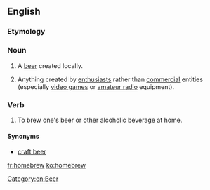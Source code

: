 ==English==
{{Wikipedia}}
===Etymology===
{{compound|home|brew}}

===Noun===
{{en-noun}}

# A [[beer]] created locally.
# {{context|informal}} Anything created by [[enthusiast]]s rather than [[commercial]] entities (especially [[video game]]s or [[amateur radio]] equipment).

===Verb===
{{en-verb}}

# To brew one's beer or other alcoholic beverage at home.

====Synonyms====
*[[craft beer]]

[[Category:en:Beer]]

[[fr:homebrew]]
[[ko:homebrew]]